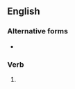 ==English==

===Alternative forms===
* {{l|en|humbuged}} {{qualifier|rare}}

===Verb===
{{head|en|verb form}}

# {{en-past of|humbug}}